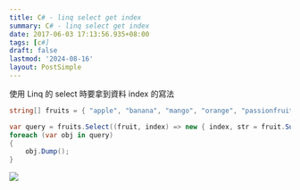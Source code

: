 ```yaml
---
title: C# - linq select get index
summary: C# - linq select get index
date: 2017-06-03 17:13:56.935+08:00
tags: [c#]
draft: false
lastmod: '2024-08-16'
layout: PostSimple
---
```


使用 Linq 的 select 時要拿到資料 index 的寫法

```csharp
string[] fruits = { "apple", "banana", "mango", "orange", "passionfruit", "grape" };

var query = fruits.Select((fruit, index) => new { index, str = fruit.Substring(0, index) });
foreach (var obj in query)
{
    obj.Dump();
}
```

![](/static/images/404.webp)
